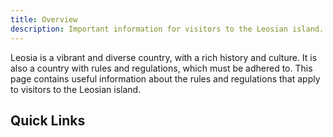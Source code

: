 ```yaml
---
title: Overview
description: Important information for visitors to the Leosian island.
---
```


Leosia is a vibrant and diverse country, with a rich history and culture. It is also a country with rules and regulations, which must be adhered to. This page contains useful information about the rules and regulations that apply to visitors to the Leosian island.


## Quick Links

<CardGrid>
	<LinkCard title="Currency" href="currency/"/>
    <LinkCard title="Mobile Network" href="mobilenetworkm/"/>
	<LinkCard title="Language" href="language"/>
	<LinkCard title="Emergency" href="/services/emergencyservices"/>
	<LinkCard title="Visas" href="/applications/visas"/>
    <LinkCard title="Useful Laws" href="laws/"/>
    <LinkCard title="Useful Numbers" href="usefulnumbers/"/>
    <LinkCard title="Transport" href="/services/transport/"/>
    <LinkCard title="Accommodation" href="accommodation/"/>
    <LinkCard title="Holidays" href="holidays/"/>
    <LinkCard title="Driving" href="/services/automotive/"/>
    <LinkCard title="Pets" href="pets/"/>
    <LinkCard title="Shopping" href="shopping/"/>
    <LinkCard title="Tipping" href="tipping/"/>
    <LinkCard title="Food and Drink" href="foodanddrink/"/>
    <LinkCard title="Time" href="time/"/>
    <LinkCard title="Internet" href="internet/"/>
    <LinkCard title="Post" href="post/"/>
    <LinkCard title="TV and Radio" href="tvandradio/"/>
    <LinkCard title="Health" href="/services/healthcare/"/>
    <LinkCard title="Disability" href="disability/"/>
</CardGrid>
